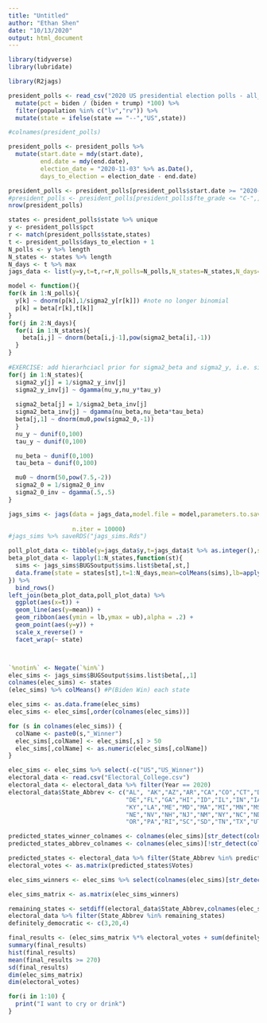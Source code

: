 ```yaml
---
title: "Untitled"
author: "Ethan Shen"
date: "10/13/2020"
output: html_document
---
```


```r
library(tidyverse)
library(lubridate)

library(R2jags)
```

```r
president_polls <- read_csv("2020 US presidential election polls - all_polls.csv") %>% 
  mutate(pct = biden / (biden + trump) *100) %>% 
  filter(population %in% c("lv","rv")) %>% 
  mutate(state = ifelse(state == "--","US",state))

#colnames(president_polls)

president_polls <- president_polls %>% 
  mutate(start.date = mdy(start.date),
         end.date = mdy(end.date),
         election_date = "2020-11-03" %>% as.Date(),
         days_to_election = election_date - end.date)

president_polls <- president_polls[president_polls$start.date >= "2020-07-01",]
#president_polls <- president_polls[president_polls$fte_grade <= "C-",]
nrow(president_polls)
```

```r
states <- president_polls$state %>% unique
y <- president_polls$pct
r <- match(president_polls$state,states)
t <- president_polls$days_to_election + 1 
N_polls <- y %>% length
N_states <- states %>% length
N_days <- t %>% max
jags_data <- list(y=y,t=t,r=r,N_polls=N_polls,N_states=N_states,N_days=N_days)
```


```r
model <- function(){
for(k in 1:N_polls){
  y[k] ~ dnorm(p[k],1/sigma2_y[r[k]]) #note no longer binomial
  p[k] = beta[r[k],t[k]] 
}
for(j in 2:N_days){
  for(i in 1:N_states){
    beta[i,j] ~ dnorm(beta[i,j-1],pow(sigma2_beta[i],-1))
  }
}
  
#EXERCISE: add hierarhciacl prior for sigma2_beta and sigma2_y, i.e. sigma2_beta[j] all come from a common distribution 
for(j in 1:N_states){
  sigma2_y[j] = 1/sigma2_y_inv[j]
  sigma2_y_inv[j] ~ dgamma(nu_y,nu_y*tau_y) 
  
  sigma2_beta[j] = 1/sigma2_beta_inv[j]
  sigma2_beta_inv[j] ~ dgamma(nu_beta,nu_beta*tau_beta) 
  beta[j,1] ~ dnorm(mu0,pow(sigma2_0,-1))
  }
  nu_y ~ dunif(0,100)
  tau_y ~ dunif(0,100)

  nu_beta ~ dunif(0,100)
  tau_beta ~ dunif(0,100)

  mu0 ~ dnorm(50,pow(7.5,-2))
  sigma2_0 = 1/sigma2_0_inv
  sigma2_0_inv ~ dgamma(.5,.5)
}
```

```r
jags_sims <- jags(data = jags_data,model.file = model,parameters.to.save = c("beta","sigma2_beta",
                                                                             "p","sigma2_y"),
                  n.iter = 10000)
#jags_sims %>% saveRDS("jags_sims.Rds")

poll_plot_data <- tibble(y=jags_data$y,t=jags_data$t %>% as.integer(),state = states[jags_data$r])
beta_plot_data <- lapply(1:N_states,function(st){
  sims <- jags_sims$BUGSoutput$sims.list$beta[,st,]
  data.frame(state = states[st],t=1:N_days,mean=colMeans(sims),lb=apply(sims,2,quantile,probs=.025),ub=apply(sims,2,quantile,probs=.975))
}) %>% 
  bind_rows()
left_join(beta_plot_data,poll_plot_data) %>% 
  ggplot(aes(x=t)) + 
  geom_line(aes(y=mean)) + 
  geom_ribbon(aes(ymin = lb,ymax = ub),alpha = .2) + 
  geom_point(aes(y=y)) + 
  scale_x_reverse() + 
  facet_wrap(~ state)



`%notin%` <- Negate(`%in%`)
elec_sims <- jags_sims$BUGSoutput$sims.list$beta[,,1]
colnames(elec_sims) <- states
(elec_sims) %>% colMeans() #P(Biden Win) each state

elec_sims <- as.data.frame(elec_sims)
elec_sims <- elec_sims[,order(colnames(elec_sims))]

for (s in colnames(elec_sims)) {
  colName <- paste0(s,"_Winner")
  elec_sims[,colName] <- elec_sims[,s] > 50
  elec_sims[,colName] <- as.numeric(elec_sims[,colName])
}

elec_sims <- elec_sims %>% select(-c("US","US_Winner")) 
electoral_data <- read.csv("Electoral_College.csv")
electoral_data <- electoral_data %>% filter(Year == 2020)
electoral_data$State_Abbrev <- c("AL", "AK","AZ","AR","CA","CO","CT","DC",
                                 "DE","FL","GA","HI","ID","IL","IN","IA","KS",
                                 "KY","LA","ME","MD","MA","MI","MN","MS","MO","MT",
                                 "NE","NV","NH","NJ","NM","NY","NC","ND","OH","OK",
                                 "OR","PA","RI","SC","SD","TN","TX","UT","VT","VA","WA","WV","WI","WY")

predicted_states_winner_colnames <- colnames(elec_sims)[str_detect(colnames(elec_sims), "_Winner")]
predicted_states_abbrev_colnames <- colnames(elec_sims)[!str_detect(colnames(elec_sims), "_Winner")]

predicted_states <- electoral_data %>% filter(State_Abbrev %in% predicted_states_abbrev_colnames)
electoral_votes <- as.matrix(predicted_states$Votes)

elec_sims_winners <- elec_sims %>% select(colnames(elec_sims)[str_detect(colnames(elec_sims), "_Winner")])

elec_sims_matrix <- as.matrix(elec_sims_winners)

remaining_states <- setdiff(electoral_data$State_Abbrev,colnames(elec_sims))
electoral_data %>% filter(State_Abbrev %in% remaining_states)
definitely_democratic <- c(3,20,4)

final_results <- (elec_sims_matrix %*% electoral_votes + sum(definitely_democratic))
summary(final_results)
hist(final_results)
mean(final_results >= 270)
sd(final_results)
dim(elec_sims_matrix)
dim(electoral_votes)
```



```r
for(i in 1:10) {
  print("I want to cry or drink")
}
```

